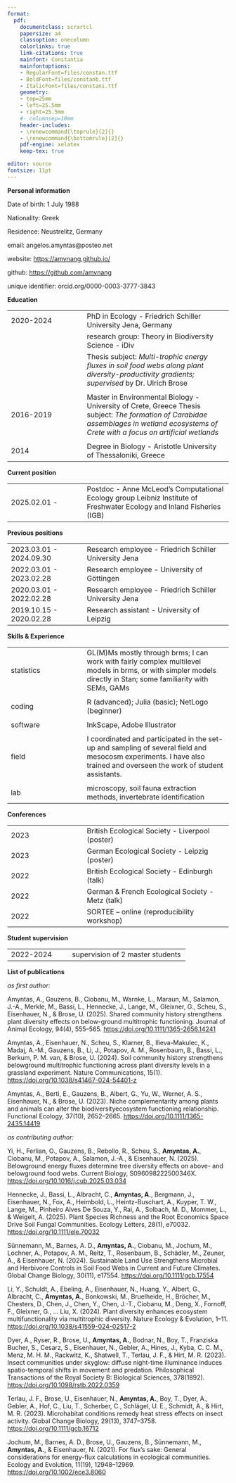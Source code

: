 ```yaml
---
format:
  pdf:
    documentclass: scrartcl
    papersize: a4
    classoption: onecolumn
    colorlinks: true
    link-citations: true
    mainfont: Constantia
    mainfontoptions:
    - RegularFont=files/constan.ttf
    - BoldFont=files/constanb.ttf
    - ItalicFont=files/constani.ttf
    geometry:
    - top=25mm
    - left=25.5mm
    - right=25.5mm
    #- columnsep=10mm
    header-includes:
    - \renewcommand{\toprule}[2]{}
    - \renewcommand{\bottomrule}[2]{}
    pdf-engine: xelatex
    keep-tex: true

editor: source
fontsize: 11pt
---
```


\begin{center}\begin{bfseries}Angelos Amyntas\end{bfseries}\end{center}

\vspace{10mm}

**Personal information**

Date of birth: 1 July 1988

Nationality: Greek

Residence: Neustrelitz, Germany

email: angelos.amyntas\@posteo.net

website: <https://amynang.github.io/>

github: <https://github.com/amynang>

unique identifier: orcid.org/0000-0003-3777-3843

\vspace{15mm}

**Education**

|  |  |
|-------------------------|-----------------------------------------------|
| 2020-2024 | PhD in Ecology - Friedrich Schiller University Jena, Germany |
|  | research group: Theory in Biodiversity Science - iDiv |
|  | Thesis subject: *Multi-trophic energy fluxes in soil food webs along plant diversity-productivity gradients; supervised* by Dr. Ulrich Brose |
|  |  |
| 2016-2019 | Master in Environmental Biology - University of Crete, Greece Thesis subject: *The formation of Carabidae assemblages in wetland ecosystems of Crete with a focus on artificial wetlands* |
|  |  |
| 2014 | Degree in Biology - Aristotle University of Thessaloniki, Greece |

**Current position**

|  |  |
|-------------------------|-----------------------------------------------|
| 2025.02.01 -  | Postdoc - Anne McLeod's Computational Ecology group Leibniz Institute of Freshwater Ecology and Inland Fisheries (IGB) |

**Previous positions**

|  |  |
|-------------------------|-----------------------------------------------|
| 2023.03.01 - 2024.09.30 | Research employee - Friedrich Schiller University Jena |
| 2022.03.01 - 2023.02.28 | Research employee - University of Göttingen |
| 2020.03.01 - 2022.02.28 | Research employee - Friedrich Schiller University Jena |
| 2019.10.15 - 2020.02.28 | Research assistant - University of Leipzig |

**Skills & Experience**

|  |  |
|-------------------------|-----------------------------------------------|
| statistics | GL(M)Ms mostly through brms; I can work with fairly complex multilevel models in brms, or with simpler models directly in Stan; some familiarity with SEMs, GAMs |
|  |  |
| coding | R (advanced); Julia (basic); NetLogo (beginner) |
|  |  |
| software | InkScape, Adobe Illustrator |
|  |  |
| field | I coordinated and participated in the set-up and sampling of several field and mesocosm experiments. I have also trained and overseen the work of student assistants. |
|  |  |
| lab | microscopy, soil fauna extraction methods, invertebrate identification |

**Conferences**

|  |  |
|-------------------------|-----------------------------------------------|
| 2023 | British Ecological Society - Liverpool (poster)  |
| 2023 | German Ecological Society - Leipzig (poster)     |
| 2022 | British Ecological Society - Edinburgh (talk)    |
| 2022 | German & French Ecological Society - Metz (talk) |
| 2022 | SORTEE – online (reproducibility workshop)       |

**Student supervision**

|  |  |
|-------------------------|-----------------------------------------------|
| 2022-2024 | supervision of 2 master students |

**List of publications**

*as first author:*

Amyntas, A., Gauzens, B., Ciobanu, M., Warnke, L., Maraun, M., Salamon, J.-A., Merkle, M., Bassi, L., Hennecke, J., Lange, M., Gleixner, G., Scheu, S., Eisenhauer, N., & Brose, U. (2025). Shared community history strengthens plant diversity effects on below-ground multitrophic functioning. Journal of Animal Ecology, 94(4), 555–565. <https://doi.org/10.1111/1365-2656.14241>

Amyntas, A., Eisenhauer, N., Scheu, S., Klarner, B., Ilieva-Makulec, K., Madaj, A.-M., Gauzens, B., Li, J., Potapov, A. M., Rosenbaum, B., Bassi, L., Berkum, P. M. van, & Brose, U. (2024). Soil community history strengthens belowground multitrophic functioning across plant diversity levels in a grassland experiment. Nature Communications, 15(1). <https://doi.org/10.1038/s41467-024-54401-z>

Amyntas, A., Berti, E., Gauzens, B., Albert, G., Yu, W., Werner, A. S., Eisenhauer, N., & Brose, U. (2023). Niche complementarity among plants and animals can alter the biodiversityecosystem functioning relationship. Functional Ecology, 37(10), 2652–2665. <https://doi.org/10.1111/1365-2435.14419>

\vspace{10mm}

*as contributing author:*

Yi, H., Ferlian, O., Gauzens, B., Rebollo, R., Scheu, S., **Amyntas, A.**, Ciobanu, M., Potapov, A., Salamon, J.-A., & Eisenhauer, N. (2025). Belowground energy fluxes determine tree diversity effects on above- and belowground food webs. Current Biology, S096098222500346X. <https://doi.org/10.1016/j.cub.2025.03.034>

Hennecke, J., Bassi, L., Albracht, C., **Amyntas, A.**, Bergmann, J., Eisenhauer, N., Fox, A., Heimbold, L., Heintz-Buschart, A., Kuyper, T. W., Lange, M., Pinheiro Alves De Souza, Y., Rai, A., Solbach, M. D., Mommer, L., & Weigelt, A. (2025). Plant Species Richness and the Root Economics Space Drive Soil Fungal Communities. Ecology Letters, 28(1), e70032. <https://doi.org/10.1111/ele.70032>

Sünnemann, M., Barnes, A. D., **Amyntas, A.**, Ciobanu, M., Jochum, M., Lochner, A., Potapov, A. M., Reitz, T., Rosenbaum, B., Schädler, M., Zeuner, A., & Eisenhauer, N. (2024). Sustainable Land Use Strengthens Microbial and Herbivore Controls in Soil Food Webs in Current and Future Climates. Global Change Biology, 30(11), e17554. <https://doi.org/10.1111/gcb.17554>

Li, Y., Schuldt, A., Ebeling, A., Eisenhauer, N., Huang, Y., Albert, G., Albracht, C., **Amyntas, A.**, Bonkowski, M., Bruelheide, H., Bröcher, M., Chesters, D., Chen, J., Chen, Y., Chen, J.-T., Ciobanu, M., Deng, X., Fornoff, F., Gleixner, G., … Liu, X. (2024). Plant diversity enhances ecosystem multifunctionality via multitrophic diversity. Nature Ecology & Evolution, 1–11. <https://doi.org/10.1038/s41559-024-02517-2>

Dyer, A., Ryser, R., Brose, U., **Amyntas, A.**, Bodnar, N., Boy, T., Franziska Bucher, S., Cesarz, S., Eisenhauer, N., Gebler, A., Hines, J., Kyba, C. C. M., Menz, M. H. M., Rackwitz, K., Shatwell, T., Terlau, J. F., & Hirt, M. R. (2023). Insect communities under skyglow: diffuse night-time illuminance induces spatio-temporal shifts in movement and predation. Philosophical Transactions of the Royal Society B: Biological Sciences, 378(1892). <https://doi.org/10.1098/rstb.2022.0359>

Terlau, J. F., Brose, U., Eisenhauer, N., **Amyntas, A.**, Boy, T., Dyer, A., Gebler, A., Hof, C., Liu, T., Scherber, C., Schlägel, U. E., Schmidt, A., & Hirt, M. R. (2023). Microhabitat conditions remedy heat stress effects on insect activity. Global Change Biology, 29(13), 3747–3758. <https://doi.org/10.1111/gcb.16712>

Jochum, M., Barnes, A. D., Brose, U., Gauzens, B., Sünnemann, M., **Amyntas, A.**, & Eisenhauer, N. (2021). For flux’s sake: General considerations for energy-flux calculations in ecological communities. Ecology and Evolution, 11(19), 12948–12969. <https://doi.org/10.1002/ece3.8060>

